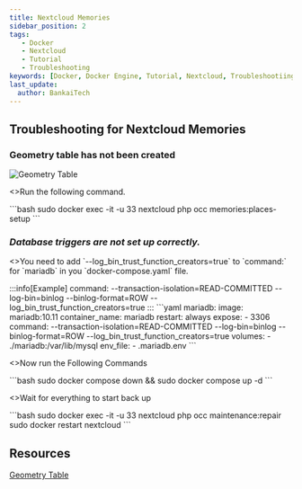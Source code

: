 ```yaml
---
title: Nextcloud Memories
sidebar_position: 2
tags:
   - Docker
   - Nextcloud
   - Tutorial
   - Troubleshooting
keywords: [Docker, Docker Engine, Tutorial, Nextcloud, Troubleshootiing]
last_update:
  author: BankaiTech
---
```


## Troubleshooting for Nextcloud Memories

### Geometry table has not been created

![Geometry Table](/img/nextcloud/Troubleshooting/GeoTable.jpg)
<p>
<>Run the following command.</>
</p>
```bash
sudo docker exec -it -u 33 nextcloud php occ memories:places-setup
```

### ***Database triggers are not set up correctly.***

<p>
<>You need to add `--log_bin_trust_function_creators=true` to `command:` for `mariadb` in you `docker-compose.yaml` file.</>
</p>
:::info[Example]
command: --transaction-isolation=READ-COMMITTED --log-bin=binlog --binlog-format=ROW --log_bin_trust_function_creators=true
:::
```yaml
  mariadb:
    image: mariadb:10.11
    container_name: mariadb
    restart: always
    expose:
      - 3306
    command: --transaction-isolation=READ-COMMITTED --log-bin=binlog --binlog-format=ROW --log_bin_trust_function_creators=true
    volumes:
      - ./mariadb:/var/lib/mysql
    env_file:
      - .mariadb.env
```
<p>
<>Now run the Following Commands</>
</p>
```bash
sudo docker compose down && sudo docker compose up -d
```
<p>
<>Wait for everything to start back up</>
</p>
```bash
sudo docker exec -it -u 33 nextcloud php occ maintenance:repair
sudo docker restart nextcloud
```

## **Resources**
[Geometry Table](https://memories.gallery/troubleshooting/#trigger-compatibility-mode)


<BuyMeACoffeeButton />
